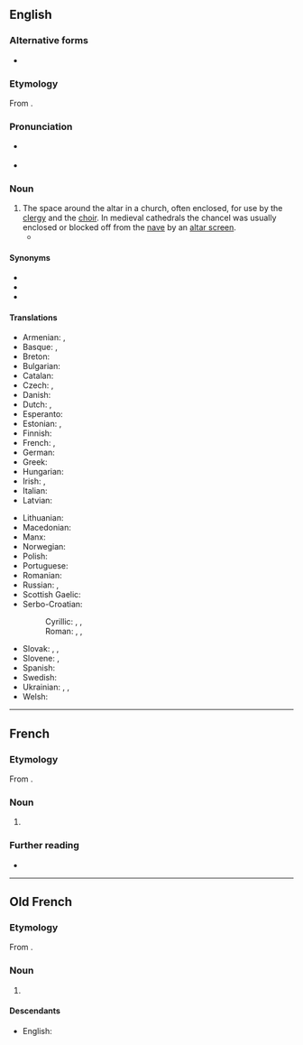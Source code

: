 ==English==
{{wikipedia}}

===Alternative forms===
* {{l|en|chauncel}} {{qualifier|archaic}}

===Etymology===
From {{etyl|fro|en}} {{m|fro|chancel}}.

===Pronunciation===
* {{a|RP}} {{IPA|/ˈtʃɑːnsəl/|lang=en}}
* {{a|US}} {{IPA|/ˈtʃænsəl/|lang=en}}

===Noun===
{{en-noun}}

# The space around the altar in a church, often enclosed, for use by the [[clergy]] and the [[choir]]. In medieval cathedrals the chancel was usually enclosed or blocked off from the [[nave]] by an [[altar screen]].
#* {{quote-book|year=1907|author=[[w:Harold Edward Bindloss|Harold Bindloss]]
|title=The Dust of Conflict
|chapter=20|url=http://openlibrary.org/works/OL4429277W
|passage=Hester Earle and Violet Wayne were moving about the aisle with bundles of wheat-ears and streamers of ivy, for the harvest thanksgiving was shortly to be celebrated, while the vicar stood waiting for their directions on the '''chancel''' steps with a great handful of crimson gladioli.}}

====Synonyms====
* {{l|en|apse}}
* {{l|en|presbytery}}
* {{l|en|sanctuary}}

====Translations====
{{trans-top|space around the altar in a church}}
* Armenian: {{t+|hy|սրբարան}}, {{t|hy|երիցունք}}
* Basque: {{t|eu|koru}}, {{t|eu|presbiterio}}
* Breton: {{t|br|kañsell|f}}
* Bulgarian: {{t|bg|презвитериум|n|sc=Cyrl}}
* Catalan: {{t+|ca|presbiteri|m}}
* Czech: {{t|cs|kněžiště|n}}, {{t|cs|presbytář|m}}
* Danish: {{t+|da|kor|n}}
* Dutch: {{t|nl|priesterkoor|n}}, {{t|nl|hoogkoor|n}}
* Esperanto: {{t|eo|antaŭaltaro}}
* Estonian: {{t|et|kantsel}}, {{t|et|kooriruum}}
* Finnish: {{t+|fi|kuori}}
* French: {{t+|fr|chancel|m}}, {{t|fr|clôture de chœur|f}}
* German: {{t|de|Altarraum|m}}
* Greek: {{t+|el|ιερό|n}}
* Hungarian: {{t|hu|presbitérium}}
* Irish: {{t|ga|saingeal|m}}, {{t|ga|córlann|f}}
* Italian: {{t+|it|presbiterio|m}}
* Latvian: {{t|lv|prezbitērija|f}}
{{trans-mid}}
* Lithuanian: {{t|lt|prezbiterija|f}}
* Macedonian: {{t|mk|олтар|m|sc=Cyrl}}
* Manx: {{t|gv|carrick|f}}
* Norwegian: {{t+|no|kor|n}}
* Polish: {{t+|pl|prezbiterium|n}}
* Portuguese: {{t+|pt|presbitério|m}}
* Romanian: {{t+|ro|prezbiteriu|m}}
* Russian: {{t|ru|пресвитерий|n|sc=Cyrl}}, {{t+|ru|хор|m|sc=Cyrl}}
* Scottish Gaelic: {{t|gd|seansal|m}}
* Serbo-Croatian:
*: Cyrillic: {{t|sh|презвитериум|n}}, {{t|sh|светиња|f}}, {{t|sh|хор|m}}
*: Roman: {{t|sh|prezbiterium|n}}, {{t+|sh|svetinja|f}}, {{t+|sh|hor|m}}
* Slovak: {{t|sk|presbytár|m}}, {{t|sk|kňazište|n}}, {{t|sk|chór|m}}
* Slovene: {{t+|sl|prezbiterij|m}}, {{t|sl|kor|m}}
* Spanish: {{t+|es|presbiterio|m}}
* Swedish: {{t+|sv|kor|n}}
* Ukrainian: {{t+|uk|вівтар|m|sc=Cyrl}}, {{t|uk|хор|m|sc=Cyrl}}, {{t|uk|пресбітерій|n|sc=Cyrl}}
* Welsh: {{t|cy|cangell|f}}
{{trans-bottom}}

----

==French==
{{wikipedia|lang=fr}}

===Etymology===
From {{inh|fr|la|cancellus}}.

===Noun===
{{fr-noun|m}}

# {{l|en|chancel}}

===Further reading===
* {{R:TLFi}}

----

==Old French==

===Etymology===
From {{etyl|la|fro}} {{m|la|cancellus}}.

===Noun===
{{fro-noun|m}}

# {{l|en|chancel}}

====Descendants====
* English: {{l|en|chancel}}